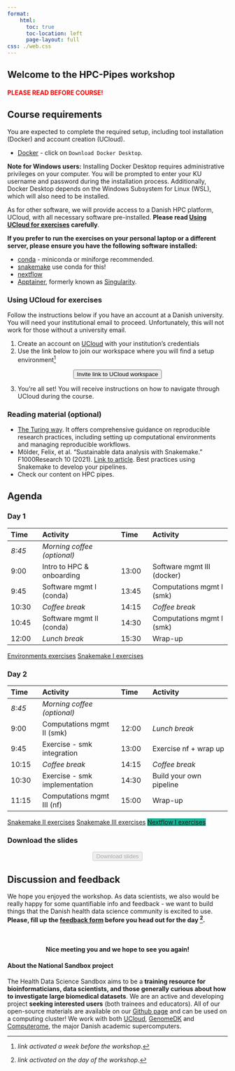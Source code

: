 ```yaml
---
format: 
    html:
      toc: true
      toc-location: left
      page-layout: full
css: ./web.css
---
```


:::{.hero-banner}
# Welcome to the HPC-Pipes workshop 
:::

#### <span style="color: red;">PLEASE READ BEFORE COURSE!</span>

## Course requirements 

:::{.callout-warning title="Required preparation"}
You are expected to complete the required setup, including tool installation (Docker) and account creation (UCloud). 

- [Docker](https://www.docker.com/products/docker-desktop/) - click on `Download Docker Desktop`.

**Note for Windows users:** Installing Docker Desktop requires administrative privileges on your computer. You will be prompted to enter your KU username and password during the installation process. Additionally, Docker Desktop depends on the Windows Subsystem for Linux (WSL), which will also need to be installed.

As for other software, we will provide access to a Danish HPC platform, UCloud, with all necessary software pre-installed. **Please read [Using UCloud for exercises](#using-ucloud-for-exercises) carefully**. 

**If you prefer to run the exercises on your personal laptop or a different server, please ensure you have the following software installed:**

- [conda](https://docs.conda.io/projects/conda/en/latest/user-guide/install/index.html) - miniconda or miniforge recommended. 
- [snakemake](https://snakemake.readthedocs.io/en/stable/getting_started/installation.html) use conda for this!
- [nextflow](https://www.nextflow.io/docs/latest/install.html)
- [Apptainer](https://apptainer.org/docs/admin/latest/installation.html), formerly known as [Singularity](https://docs.sylabs.io/guides/3.0/user-guide/installation.html#).  

:::

### Using UCloud for exercises 

:::{.callout-warning}
Follow the instructions below if you have an account at a Danish university. You will need your institutional email to proceed. Unfortunately, this will not work for those without a university email.
:::

1. Create an account on [UCloud](https://cloud.sdu.dk/) with your institution's credentials 
2. Use the link below to join our workspace where you will find a setup environment^[*link activated a week before the workshop*.]

<p align="center">
  <a href="https://cloud.sdu.dk/app/projects/invite/77dabc7d-2077-48ef-a046-f396ca6a32ef">
    <button class="btn">Invite link to UCloud workspace</button>
  </a>
</p>

3. You’re all set! You will receive instructions on how to navigate through UCloud during the course.

### Reading material (optional)

- [The Turing way](https://the-turing-way.netlify.app/reproducible-research/reproducible-research). It offers comprehensive guidance on reproducible research practices, including setting up computational environments and managing reproducible workflows. 
- Mölder, Felix, et al. "Sustainable data analysis with Snakemake." F1000Research 10 (2021). [Link to article](https://f1000research.com/articles/10-33/v2). Best practices using Snakemake to develop your pipelines. 
- Check our content on HPC pipes. 

## Agenda

### Day 1 
| Time | Activity | Time | Activity |
|:-|:----|:-|:----|
| *8:45*	|	*Morning coffee (optional)* |  
| 9:00	|	Intro to HPC & onboarding | 13:00	|	Software mgmt III (docker) |
| 9:45	|	Software mgmt I (conda) | 13:45	|	Computations mgmt I (smk) |
| 10:30	|	*Coffee break* |  14:15	|	*Coffee break* |
| 10:45	|	Software mgmt II (conda) | 14:30	|	Computations mgmt I (smk) |
| 12:00	|	*Lunch break* | 15:30	|	Wrap-up |

::: {.hero-buttons}
[Environments exercises](./pipes-ex-envs.qmd){.btn-action .btn .btn-success .btn-lg role="button"}
[Snakemake I exercises](./pipes-ex-smk.qmd){.btn-action-smk .btn .btn-info .btn-lg role="button"}
::: 

### Day 2

| Time | Activity | Time | Activity |
|:-|:----|:-|:----|
| *8:45*	|	*Morning coffee (optional)* |  
| 9:00	|	Computations mgmt II (smk) | 12:00	|	*Lunch break* |
| 9:45	|	Exercise - smk integration | 13:00	|	Exercise nf + wrap up|
| 10:15	|	*Coffee break* |  14:15	|	*Coffee break* |
| 10:30	|	Exercise - smk implementation | 14:30	|	Build your own pipeline |
| 11:15	|	Computations mgmt III (nf) | 15:00	|	Wrap-up |

::: {.hero-buttons}
[Snakemake II exercises](./pipes-ex-smk-self.qmd){.btn-action-smk .btn-action .btn .btn-success .btn-lg role="button"}
[Snakemake III exercises](./pipes-ex-smk-fast.qmd){.btn-action-smk .btn-action .btn .btn-success .btn-lg role="button"}
[Nextflow I exercises](./pipes-ex-nf.qmd){.btn-action-smk .btn-action .btn .btn-success .btn-lg role="button"  style="background-color: #14b393ff !important"}
::: 


### Download the slides

<p align="center">
    <button class="btn" disabled>Download slides</button> 
</p>

<!--  <a href="./hpcpipes-sandbox.zip" download="hpcpipes-sandbox.zip"> -->
<!--  <a -->

## Discussion and feedback

We hope you enjoyed the workshop. As data scientists, we also would be really happy for some quantifiable info and feedback - we want to build things that the Danish health data science community is excited to use. <b>Please, fill up the [feedback form](https://forms.office.com/e/ndK0MtWrwW) before you head out for the day ^[*link activated on the day of the workshop*.].</b>

&nbsp;


:::{.callout-note  appearance="simple" icon=false} 
<h4 align=center>Nice meeting you and we hope to see you again!</h4> 
::: 

#### About the National Sandbox project 

The Health Data Science Sandbox aims to be a **training resource for bioinformaticians, data scientists, and those generally curious about how to investigate large biomedical datasets**. We are an active and developing project **seeking interested users** (both trainees and educators). All of our open-source materials are available on our [Github page](https://github.com/hds-sandbox) and can be used on a computing cluster! We work with both [UCloud](https://cloud/sdu.dk), [GenomeDK](https://genome.au.dk) and [Computerome](https://www.computerome.dk/), the major Danish academic supercomputers.
